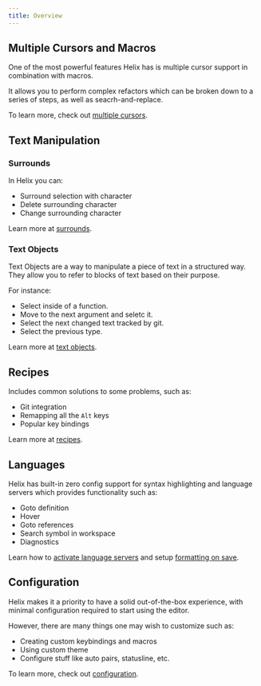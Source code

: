 ```yaml
---
title: Overview
---
```


## Multiple Cursors and Macros

One of the most powerful features Helix has is multiple cursor support in combination with macros.

It allows you to perform complex refactors which can be broken down to a series of steps, as well as seacrh-and-replace.

To learn more, check out [multiple cursors](/usage/multiple-cursors).

## Text Manipulation

### Surrounds

In Helix you can:

- Surround selection with character
- Delete surrounding character
- Change surrounding character

Learn more at [surrounds](/usage/text-manipulation#surrounds).

### Text Objects

Text Objects are a way to manipulate a piece of text in a structured way. They allow you to refer to blocks of text based on their purpose.

For instance:

- Select inside of a function.
- Move to the next argument and seletc it.
- Select the next changed text tracked by git.
- Select the previous type.

Learn more at [text objects](/usage/text-manipulation#text-objects).

## Recipes

Includes common solutions to some problems, such as:

- Git integration
- Remapping all the `Alt` keys
- Popular key bindings

Learn more at [recipes](/usage/recipes).

## Languages

Helix has built-in zero config support for syntax highlighting and language servers which provides functionality such as:

- Goto definition
- Hover
- Goto references
- Search symbol in workspace
- Diagnostics

Learn how to [activate language servers](/usage/languages#language-servers) and setup [formatting on save](/usage/languages#formatters).

## Configuration

Helix makes it a priority to have a solid out-of-the-box experience, with minimal configuration required to start using the editor.

However, there are many things one may wish to customize such as:

- Creating custom keybindings and macros
- Using custom theme
- Configure stuff like auto pairs, statusline, etc.

To learn more, check out [configuration](/usage/configuration).
